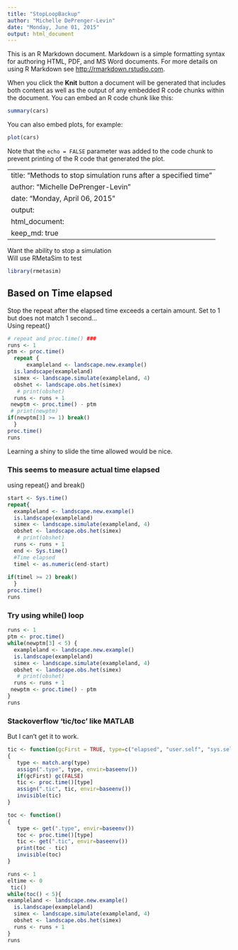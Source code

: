 ```yaml
---
title: "StopLoopBackup"
author: "Michelle DePrenger-Levin"
date: "Monday, June 01, 2015"
output: html_document
---
```


This is an R Markdown document. Markdown is a simple formatting syntax for authoring HTML, PDF, and MS Word documents. For more details on using R Markdown see <http://rmarkdown.rstudio.com>.

When you click the **Knit** button a document will be generated that includes both content as well as the output of any embedded R code chunks within the document. You can embed an R code chunk like this:

```r
summary(cars)
```

You can also embed plots, for example:

```r
plot(cars)
```

Note that the `echo = FALSE` parameter was added to the code chunk to prevent printing of the R code that generated the plot.

---
title: "Methods to stop simulation runs after a specified time"
author: "Michelle DePrenger-Levin"
date: "Monday, April 06, 2015"
output:
  html_document:
    keep_md: true
---

Want the ability to stop a simulation   
Will use RMetaSim to test

```r
library(rmetasim)
```

## Based on Time elapsed
Stop the repeat after the elapsed time exceeds a certain amount. Set to 1 but does not match 1 second...      
Using repeat{}

```r
# repeat and proc.time() ###
runs <- 1
ptm <- proc.time()
  repeat {
      exampleland <- landscape.new.example()
  is.landscape(exampleland)
  simex <- landscape.simulate(exampleland, 4)
  obshet <- landscape.obs.het(simex)
   # print(obshet)
  runs <- runs + 1
 newptm <- proc.time() - ptm
 # print(newptm)
if(newptm[3] >= 1) break()
  }
proc.time()
runs
```

Learning a shiny to slide the time allowed would be nice. 

### This seems to measure actual time elapsed  
using repeat{} and break()

```r
start <- Sys.time()
repeat{
  exampleland <- landscape.new.example()
  is.landscape(exampleland)
  simex <- landscape.simulate(exampleland, 4)
  obshet <- landscape.obs.het(simex)
   # print(obshet)
  runs <- runs + 1
  end <- Sys.time()
  #Time elapsed
  timel <- as.numeric(end-start)
 
if(timel >= 2) break()
  }
proc.time()
runs
```


### Try using while() loop

```r
runs <- 1
ptm <- proc.time()
while(newptm[3] < 5) {
  exampleland <- landscape.new.example()
  is.landscape(exampleland)
  simex <- landscape.simulate(exampleland, 4)
  obshet <- landscape.obs.het(simex)
   # print(obshet)
  runs <- runs + 1
 newptm <- proc.time() - ptm
}
runs
```



### Stackoverflow 'tic/toc' like MATLAB   
But I can't get it to work. 


```r
tic <- function(gcFirst = TRUE, type=c("elapsed", "user.self", "sys.self"))
{
   type <- match.arg(type)
   assign(".type", type, envir=baseenv())
   if(gcFirst) gc(FALSE)
   tic <- proc.time()[type]         
   assign(".tic", tic, envir=baseenv())
   invisible(tic)
}

toc <- function()
{
   type <- get(".type", envir=baseenv())
   toc <- proc.time()[type]
   tic <- get(".tic", envir=baseenv())
   print(toc - tic)
   invisible(toc)
}

runs <- 1
eltime <- 0
 tic()
while(toc() < 5){
exampleland <- landscape.new.example()
  is.landscape(exampleland)
  simex <- landscape.simulate(exampleland, 4)
  obshet <- landscape.obs.het(simex)
  runs <- runs + 1
}
runs
```
